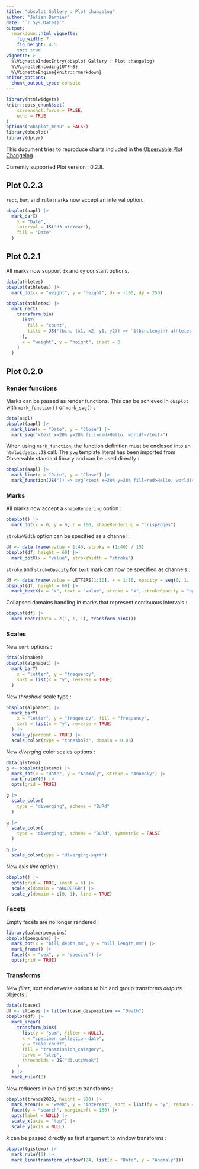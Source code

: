 ```yaml
---
title: "obsplot Gallery : Plot changelog"
author: "Julien Barnier"
date: "`r Sys.Date()`"
output:
  rmarkdown::html_vignette:
    fig_width: 7
    fig_height: 4.5
    toc: true
vignette: >
  %\VignetteIndexEntry{obsplot Gallery : Plot changelog}
  %\VignetteEncoding{UTF-8}
  %\VignetteEngine{knitr::rmarkdown}
editor_options: 
  chunk_output_type: console
---
```


```r
library(htmlwidgets)
knitr::opts_chunk$set(
    screenshot.force = FALSE,
    echo = TRUE
)
options("obsplot_menu" = FALSE)
library(obsplot)
library(dplyr)
```

This document tries to reproduce charts included in the [Observable Plot Changelog](https://github.com/observablehq/plot/blob/main/CHANGELOG.md).


Currently supported Plot version : 0.2.8.

## Plot 0.2.3

`rect`, `bar`, and `rule` marks now accept an interval option.

```r
obsplot(aapl) |>
  mark_barX(
    x = "Date",
    interval = JS("d3.utcYear"),
    fill = "Date"
  )
```

## Plot 0.2.1

All marks now support `dx` and `dy` constant options.

```r
data(athletes)
obsplot(athletes) |>
  mark_dot(x = "weight", y = "height", dx = -100, dy = 250)
```

```r
obsplot(athletes) |>
  mark_rect(
    transform_bin(
      list(
        fill = "count",
        title = JS("(bin, {x1, x2, y1, y2}) => `${bin.length} athletes weighing between ${x1} and ${x2} and with a height between ${y1} and ${y2}`")
      ),
      x = "weight", y = "height", inset = 0
    )
  )
```

## Plot 0.2.0

### Render functions

Marks can be passed as render functions. This can be achieved in `obsplot` with `mark_function()` or `mark_svg()` :

```r
data(aapl)
obsplot(aapl) |>
  mark_line(x = "Date", y = "Close") |>
  mark_svg("<text x=20% y=20% fill=red>Hello, world!</text>")
```

When using `mark_function`, the function definition must be enclosed into an `htmlwidgets::JS` call. The `svg` template literal has been imported from Observable standard library and can be used directly :

```r
obsplot(aapl) |>
  mark_line(x = "Date", y = "Close") |>
  mark_function(JS("() => svg`<text x=20% y=20% fill=red>Hello, world!</text>`"))
```

### Marks

All marks now accept a `shapeRendering` option :

```r
obsplot() |>
  mark_dot(x = 0, y = 0, r = 100, shapeRendering = "crispEdges")
```

`strokeWidth` option can be specified as a channel :
```r
df <- data.frame(value = 1:40, stroke = (1:40) / 15)
obsplot(df, height = 60) |>
  mark_dotX(x = "value", strokeWidth = "stroke")
```

`stroke` and `strokeOpacity` for `text` mark can now be specified as channels :

```r
df <- data.frame(value = LETTERS[1:10], x = 1:10, opacity = seq(0, 1, length.out = 10))
obsplot(df, height = 60) |>
  mark_textX(x = "x", text = "value", stroke = "x", strokeOpacity = "opacity")
```


Collapsed domains handling in marks that represent continuous intervals :

```r
obsplot(df) |>
  mark_rectY(data = c(1, 1, 1), transform_binX())
```

### Scales

New `sort` options :

```r
data(alphabet)
obsplot(alphabet) |>
  mark_barY(
    x = "letter", y = "frequency",
    sort = list(x = "y", reverse = TRUE)
  )
```

New *threshold* scale type :

```r
obsplot(alphabet) |>
  mark_barY(
    x = "letter", y = "frequency", fill = "frequency",
    sort = list(x = "y", reverse = TRUE)
  ) |>
  scale_y(percent = TRUE) |>
  scale_color(type = "threshold", domain = 0.05)
```

New *diverging* color scales options :

```r
data(gistemp)
g <- obsplot(gistemp) |>
  mark_dot(x = "Date", y = "Anomaly", stroke = "Anomaly") |>
  mark_ruleY(0) |>
  opts(grid = TRUE)

g |>
  scale_color(
    type = "diverging", scheme = "BuRd"
  )
```

```r
g |>
  scale_color(
    type = "diverging", scheme = "BuRd", symmetric = FALSE
  )
```

```r
g |>
  scale_color(type = "diverging-sqrt")
```

New axis *line* option :

```r
obsplot() |>
  opts(grid = TRUE, inset = 6) |>
  scale_x(domain = "ABCDEFGH") |>
  scale_y(domain = c(0, 1), line = TRUE)
```

### Facets

Empty facets are no longer rendered :

```r
library(palmerpenguins)
obsplot(penguins) |>
  mark_dot(x = "bill_depth_mm", y = "bill_length_mm") |>
  mark_frame() |>
  facet(x = "sex", y = "species") |>
  opts(grid = TRUE)
```

### Transforms

New *filter*, *sort* and *reverse* options to bin and group transforms *outputs* objects :

```r
data(sfcases)
df <- sfcases |> filter(case_disposition == "Death")
obsplot(df) |>
  mark_areaY(
    transform_binX(
      list(y = "sum", filter = NULL),
      x = "specimen_collection_date",
      y = "case_count",
      fill = "transmission_category",
      curve = "step",
      thresholds = JS("d3.utcWeek")
    )
  ) |>
  mark_ruleY(0)
```

New reducers in *bin* and *group* transforms :

```r
obsplot(trends2020, height = 900) |>
  mark_areaY(x = "week", y = "interest", sort = list(fy = "y", reduce = "max-index")) |>
  facet(y = "search", marginLeft = 160) |>
  opts(label = NULL) |>
  scale_x(axis = "top") |>
  scale_y(axis = NULL)
```

*k* can be passed directly as first argument to window transforms :

```r
obsplot(gistemp) |>
  mark_ruleY(0) |>
  mark_line(transform_windowY(24, list(x = "Date", y = "Anomaly")))
```
